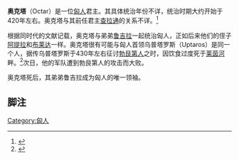 '''奥克塔'''（Octar）是一位[[匈人|匈人]]君主。其具体统治年份不详，统治时期大约开始于420年左右。奥克塔与其前任君主[[查拉通|查拉通]]的关系不详。<ref>{{cite book|last=Maenchen_Helfen|first=Otto|title=The world of the Huns: studies in their history and culture|publisher=University of California Press, 1973|pages=73}}</ref> 

根据同时代的文献记载，奥克塔与弟弟[[卢阿_(匈人君主)|鲁吉拉]]一起统治匈人，正如后来他们的侄子[[阿提拉|阿提拉]]和[[布莱达|布莱达]]一样。奥克塔很有可能与匈人首领乌普塔罗斯（Uptaros）是同一个人，据传乌普塔罗斯于430年左右征讨[[勃艮第人|勃艮第人]]之时，因饮食过度死于[[莱茵河|莱茵河]]畔。<ref>{{cite book|last=Maenchen_Helfen|first=Otto|title=The world of the Huns: studies in their history and culture|publisher=University of California Press, 1973|pages=82–83}}</ref>次日，他的军队遭到勃艮第人的攻击而大败。

奥克塔死后，其弟弟鲁吉拉成为匈人的唯一领袖。

==脚注==
<references/>
 
{{s-start}}
{{succession box | before = [[查拉通|查拉通]] | title = [[匈人|匈人]]君主 | years = ~420年—~430年| after = [[卢阿_(匈人君主)|鲁吉拉]]}}
{{s-end}}

[[Category:匈人|Category:匈人]]